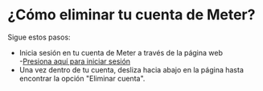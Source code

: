 # ¿Cómo eliminar tu cuenta de Meter?

Sigue estos pasos:

* Inicia sesión en tu cuenta de Meter a través de la página web  
-[Presiona aquí para iniciar sesión]( https://www.meterapp.co/en/signin)
* Una vez dentro de tu cuenta, desliza hacia abajo en la página hasta encontrar la opción "Eliminar cuenta".

